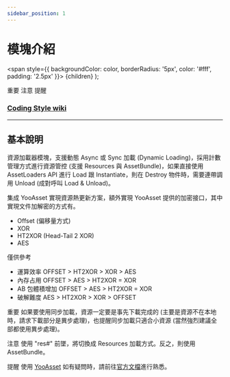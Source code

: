 ```yaml
---
sidebar_position: 1
---
```


# 模塊介紹

  <span
    style={{
      backgroundColor: color,
      borderRadius: '5px',
      color: '#fff',
      padding: '2.5px'
    }}>
    {children}
  </span>
);

<Highlight color="#ff2f00">重要</Highlight> <Highlight color="#0373fc">注意</Highlight> <Highlight color="#00d679">提醒</Highlight>

### [Coding Style wiki](https://github.com/michael811125/OxGFrame/wiki/Coding-Style)

---

## 基本說明

資源加載器模塊，支援動態 Async 或 Sync 加載 (Dynamic Loading)，採用計數管理方式進行資源管控 (支援 Resources 與 AssetBundle)，如果直接使用 AssetLoaders API 進行 Load 跟 Instantiate，則在 Destroy 物件時，需要連帶調用 Unload (成對呼叫 Load & Unload)。

集成 YooAsset 實現資源熱更新方案，額外實現 YooAsset 提供的加密接口，其中實現文件加解密的方式有。

- Offset (偏移量方式)
- XOR
- HT2XOR (Head-Tail 2 XOR)
- AES 

僅供參考

- 運算效率 OFFSET > HT2XOR > XOR > AES
- 內存占用 OFFSET > AES > HT2XOR = XOR 
- AB 包體積增加 OFFSET > AES > HT2XOR = XOR
- 破解難度 AES > HT2XOR > XOR > OFFSET

<Highlight color="#ff2f00">重要</Highlight> 如果要使用同步加載，資源一定要是事先下載完成的 (主要是資源不在本地時，請求下載部分是異步處理)，也提醒同步加載只適合小資源 (當然強烈建議全部都使用異步處理)。

<Highlight color="#0373fc">注意</Highlight> 使用 "res#" 前墜，將切換成 Resources 加載方式。反之，則使用 AssetBundle。

<Highlight color="#00d679">提醒</Highlight> 使用 [YooAsset](https://github.com/tuyoogame/YooAsset) 如有疑問時，請前往[官方文檔](https://www.yooasset.com/)進行熟悉。